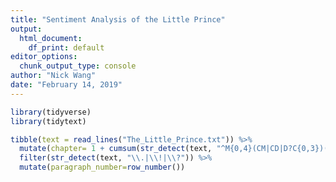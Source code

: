 ```yaml
---
title: "Sentiment Analysis of the Little Prince"
output: 
  html_document: 
    df_print: default
editor_options: 
  chunk_output_type: console
author: "Nick Wang"
date: "February 14, 2019"
---
```


```r
library(tidyverse)
library(tidytext)
```

```r
tibble(text = read_lines("The_Little_Prince.txt")) %>%
  mutate(chapter= 1 + cumsum(str_detect(text, "^M{0,4}(CM|CD|D?C{0,3})(XC|XL|L?X{0,3})(IX|IV|V?I{0,3})$"))) %>%
  filter(str_detect(text, "\\.|\\!|\\?")) %>%
  mutate(paragraph_number=row_number())
```

